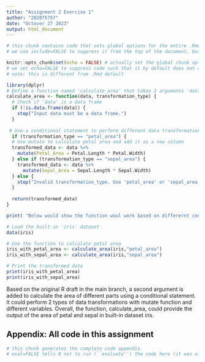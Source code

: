 ```yaml
---
title: "Assignment 2 Exercise 1"
author: "202075757"
date: "Octover 27 2023"
output: html_document
---
```


```r
# this chunk contains code that sets global options for the entire .Rmd. 
# we use include=FALSE to suppress it from the top of the document, but it will still appear in the appendix. 

knitr::opts_chunk$set(echo = FALSE) # actually set the global chunk options. 
# we set echo=FALSE to suppress code such that it by default does not appear throughout the document. 
# note: this is different from .Rmd default
```

```r
library(dplyr)
# Define a function named 'calculate_area' that takes 2 arguments 'data' and 'transformation_type'
calculate_area <- function(data, transformation_type) {
  # Check if 'data' is a data frame
  if (!is.data.frame(data)) {
    stop("Input data must be a data frame.")
  }
  
 # Use a conditional statement to perform different data transformations
  if (transformation_type == "petal_area") {
  # Use mutate to calculate petal area and add it as a new column
  transformed_data <- data %>%
    mutate(Petal_Area = Petal.Length * Petal.Width)
  } else if (transformation_type == "sepal_area") {
    transformed_data <- data %>%
      mutate(Sepal_Area = Sepal.Length * Sepal.Width)
  } else {
    stop("Invalid transformation_type. Use 'petal_area' or 'sepal_area'.")
  }
  
  return(transformed_data)
}  
```


```r
print( "Below would show the function woul work based on differernt conditional argument inputs.")

# Load the built-in 'iris' dataset
data(iris)

# Use the function to calculate petal area
iris_with_petal_area <- calculate_area(iris,"petal_area")
iris_with_sepal_area <- calculate_area(iris,"sepal_area")

# Print the transformed data
print(iris_with_petal_area)
print(iris_with_sepal_area)

```

Based on the original R draft in the main branch, a second argument is added to calculate the area of different parts using a conditional statement. It could perform 2 types of data transformations with mutate function and different variables. Overall, the function, calculate_area, could provide the output of the area of petal and sepal in built-in dataset iris.

## Appendix: All code in this assignment

```r
# this chunk generates the complete code appendix. 
# eval=FALSE tells R not to run (``evaluate'') the code here (it was already run before).
```
